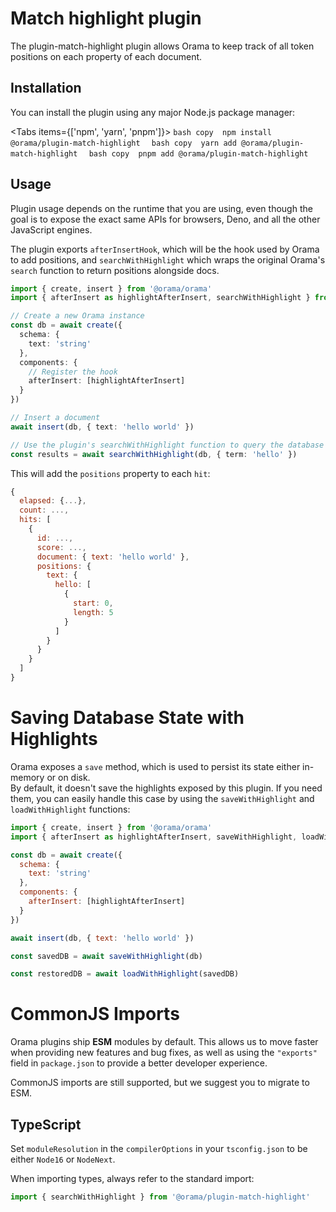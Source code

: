 
# Match highlight plugin

The plugin-match-highlight plugin allows Orama to keep track of all token positions on each property of each document.

## Installation

You can install the plugin using any major Node.js package manager:

<Tabs items={['npm', 'yarn', 'pnpm']}>
  <Tab>
    ```bash copy 
    npm install @orama/plugin-match-highlight 
    ```
  </Tab>
  <Tab>
    ```bash copy 
    yarn add @orama/plugin-match-highlight 
    ```
  </Tab>
  <Tab>
    ```bash copy 
    pnpm add @orama/plugin-match-highlight 
    ```
  </Tab>
</Tabs>

## Usage

Plugin usage depends on the runtime that you are using, even though the goal is to expose the exact same APIs for browsers, Deno, and all the other JavaScript engines.

The plugin exports `afterInsertHook`, which will be the hook used by Orama to add positions, and `searchWithHighlight` which wraps the original Orama's `search` function to return positions alongside docs.

```typescript copy
import { create, insert } from '@orama/orama'
import { afterInsert as highlightAfterInsert, searchWithHighlight } from '@orama/plugin-match-highlight'

// Create a new Orama instance
const db = await create({
  schema: {
    text: 'string'
  },
  components: {
    // Register the hook
    afterInsert: [highlightAfterInsert]
  }
})

// Insert a document
await insert(db, { text: 'hello world' })

// Use the plugin's searchWithHighlight function to query the database
const results = await searchWithHighlight(db, { term: 'hello' })
```

This will add the `positions` property to each `hit`:

```js copy
{
  elapsed: {...},
  count: ...,
  hits: [
    {
      id: ...,
      score: ...,
      document: { text: 'hello world' },
      positions: {
        text: {
          hello: [
            {
              start: 0,
              length: 5
            }
          ]
        }
      }
    }
  ]
}
```

# Saving Database State with Highlights

Orama exposes a `save` method, which is used to persist its state either in-memory or on disk. \
By default, it doesn't save the highlights exposed by this plugin. If you need them, you can easily handle this case by using the `saveWithHighlight` and `loadWithHighlight` functions:

```js
import { create, insert } from '@orama/orama'
import { afterInsert as highlightAfterInsert, saveWithHighlight, loadWithHighlight } from '@orama/plugin-match-highlight'

const db = await create({
  schema: {
    text: 'string'
  },
  components: {
    afterInsert: [highlightAfterInsert]
  }
})

await insert(db, { text: 'hello world' })

const savedDB = await saveWithHighlight(db)

const restoredDB = await loadWithHighlight(savedDB)
```

# CommonJS Imports

Orama plugins ship **ESM** modules by default. This allows us to move faster when providing new features and bug fixes, as well as using the `"exports"` field in `package.json` to provide a better developer experience.

CommonJS imports are still supported, but we suggest you to migrate to ESM.

## TypeScript

Set `moduleResolution` in the `compilerOptions` in your `tsconfig.json` to be either `Node16` or `NodeNext`.

When importing types, always refer to the standard import:

```ts copy
import { searchWithHighlight } from '@orama/plugin-match-highlight'
```

